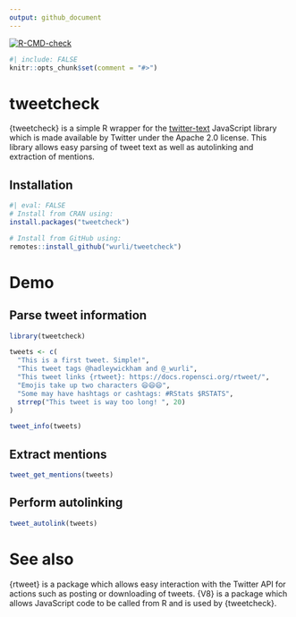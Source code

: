 ```yaml
---
output: github_document
---
```

<!-- badges: start -->
[![R-CMD-check](https://github.com/wurli/tweetcheck/actions/workflows/R-CMD-check.yaml/badge.svg)](https://github.com/wurli/tweetcheck/actions/workflows/R-CMD-check.yaml)
<!-- badges: end -->

```r
#| include: FALSE
knitr::opts_chunk$set(comment = "#>")
```

# tweetcheck

{tweetcheck} is a simple R wrapper for the [twitter-text](https://github.com/twitter/twitter-text) JavaScript library which
is made available by Twitter under the Apache 2.0 license. This library allows
easy parsing of tweet text as well as autolinking and extraction of mentions.

## Installation
```r
#| eval: FALSE
# Install from CRAN using:
install.packages("tweetcheck")

# Install from GitHub using:
remotes::install_github("wurli/tweetcheck")
```

# Demo
## Parse tweet information

```r
library(tweetcheck)

tweets <- c(
  "This is a first tweet. Simple!",
  "This tweet tags @hadleywickham and @_wurli",
  "This tweet links {rtweet}: https://docs.ropensci.org/rtweet/",
  "Emojis take up two characters 😄😄😄",
  "Some may have hashtags or cashtags: #RStats $RSTATS",
  strrep("This tweet is way too long! ", 20)
)

tweet_info(tweets)
```

## Extract mentions
```r
tweet_get_mentions(tweets)
```

## Perform autolinking
```r
tweet_autolink(tweets)
```

# See also
{rtweet} is a package which allows easy interaction with the Twitter API for
actions such as posting or downloading of tweets. {V8} is a package which
allows JavaScript code to be called from R and is used by {tweetcheck}.